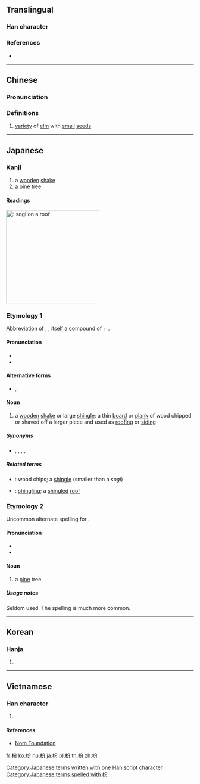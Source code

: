 ==Translingual==

===Han character===
{{Han char|rn=75|rad=木|as=04|sn=8|four=48927|canj=DCSH|ids=⿰木分}}

===References===
* {{Han ref|kx=0515.040|dkj=14534|dj=0903.040|hdz=21173.040|uh=678C|ud=26508|bh=CCDE|bd=52446}}

----

==Chinese==
{{zh-forms}}

===Pronunciation===
{{zh-pron
|m=fén
|c=fan1,fan4
|mc=y
|oc=y
|ma=
|cat=n
}}

===Definitions===
# [[variety]] of [[elm]] with [[small]] [[seed]]s

----

==Japanese==

===Kanji===
{{ja-kanji|grade=|rs=木04}}

# a [[wooden]] [[shake]] {{gloss|as used in roofing}}
# a [[pine]] tree {{qualifier|rare}}

====Readings====
{{ja-readings
|goon=[[ぶん]] (bun)
|kanon=[[ふん]] (fun)
|kun=[[そぎ]] (sogi), [[まつ]] (matsu)
|nanori=[[すぎ]] (sugi), [[へぎ]] (hegi)
}}

{{wikipedia|lang=ja|こけら葺}}
[[File:Wooden shingles Sweden.JPG|thumb|250px|{{lang|ja|枌}}: ''sogi'' on a roof]]
{{wikipedia|Shake_(shingle)|Shake (shingle)}}

===Etymology 1===
Abbreviation of {{l|ja|枌板}}, {{l|ja|削板|tr=''sogiita''}}, itself a compound of {{m|ja|削ぎ|tr=sogi||shaving, chipping|pos=stem noun form of verb {{l|ja|削ぐ|tr=sogu}}, “to chip or shave off”}} + {{m|ja|板|tr=ita||board, plank}}.

====Pronunciation====
* {{l|ja|sc=Latn|訓読み|Kun'yomi}}
* {{IPA|lang=ja|[so̞ɡi]|[so̞ŋi]}}

====Alternative forms====
* {{l|ja|削}}, {{l|ja|削ぎ}}

====Noun====
{{ja-noun|そぎ|hhira=そき}}

# a [[wooden]] [[shake#Noun|shake]] or large [[shingle]]: a thin [[board]] or [[plank]] of wood chipped or shaved off a larger piece and used as [[roofing]] or [[siding]]

=====Synonyms=====
* {{l|ja|削ぎ板}}, {{l|ja|削板}}, {{l|ja|殺ぎ板}}, {{l|ja|殺板}}, {{l|ja|枌板|tr={{l|ja|そぎいた}}, ''{{l|ja|sc=Latn|sogiita}}''; {{l|ja|そぎた}}, ''{{l|ja|sc=Latn|sogita}}''}}

=====Related terms=====
* {{l|ja|杮|tr={{l|ja|こけら}}, ''{{l|ja|sc=Latn|kokera}}''}}: wood chips; a [[shingle]] (smaller than a ''sogi'')
* {{l|ja|杮葺|tr={{l|ja|こけらぶき}}, ''{{l|ja|sc=Latn|kokerabuki}}''}}: [[shingling]]; a [[shingled]] [[roof]]

===Etymology 2===
Uncommon alternate spelling for {{m|ja|松|tr=matsu||pine tree}}.

====Pronunciation====
* {{l|ja|sc=Latn|訓読み|Kun'yomi}}
* {{IPA|lang=ja|[ma̠t͡sɯᵝ]|[ma̠t͡sɯ̥ᵝ]}}

====Noun====
{{ja-noun|まつ}}

# {{alternative spelling of|lang=ja|松|dot=:}} {{label|ja|rare|sort=まつ}} a [[pine]] tree

=====Usage notes=====
Seldom used. The spelling {{l|ja|松}} is much more common.

[[Category:Japanese terms written with one Han script character]]
[[Category:Japanese terms spelled with 枌]]

----

==Korean==

===Hanja===
{{ko-hanja|hangeul=[[분]]|eumhun=|rv=bun|mr=pun|y=pun}}

# {{defn|lang=ko|sort=木04}}

----

==Vietnamese==

===Han character===
{{vi-readings|rs=木04|hanviet=phần}}

# {{defn|lang=vi|sort=木04}}

====References====
* [http://nomfoundation.org/common/nom_details.php?codepoint=678c Nom Foundation]

[[fr:枌]]
[[ko:枌]]
[[hu:枌]]
[[ja:枌]]
[[pl:枌]]
[[th:枌]]
[[zh:枌]]